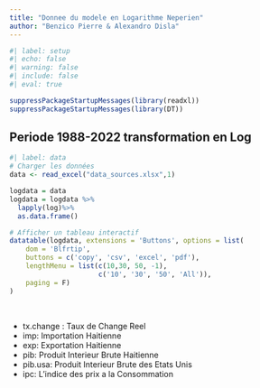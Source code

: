 ```yaml
---
title: "Donnee du modele en Logarithme Neperien"
author: "Benzico Pierre & Alexandro Disla"
---
```


```r
#| label: setup
#| echo: false
#| warning: false
#| include: false
#| eval: true

suppressPackageStartupMessages(library(readxl))
suppressPackageStartupMessages(library(DT))


```


## Periode 1988-2022 transformation en Log


```r
#| label: data
# Charger les données
data <- read_excel("data_sources.xlsx",1)

logdata = data 
logdata = logdata %>%
  lapply(log)%>%
  as.data.frame()

# Afficher un tableau interactif
datatable(logdata, extensions = 'Buttons', options = list(
    dom = 'Blfrtip',
    buttons = c('copy', 'csv', 'excel', 'pdf'),
    lengthMenu = list(c(10,30, 50, -1), 
                      c('10', '30', '50', 'All')),
    paging = F)
)
```


<br/>



- tx.change : Taux de Change Reel
- imp: Importation Haitienne
- exp: Exportation Haitienne
- pib: Produit Interieur Brute Haitienne
- pib.usa: Produit Interieur Brute des Etats Unis
- ipc: L'indice des prix a la Consommation
